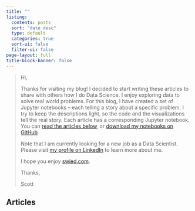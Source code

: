 ```yaml
---
title: ""
listing:
  contents: posts
  sort: "date desc"
  type: default
  categories: true
  sort-ui: false
  filter-ui: false
page-layout: full
title-block-banner: false
---
```



> Hi,
>
> Thanks for visiting my blog!  I decided to start writing these articles to share with others how I do Data Science.  I enjoy exploring data to solve real world problems.  For this blog, I have created a set of Jupyter notebooks -- each telling a story about a specific problem.  I try to keep the descriptions light, so the code and the visualizations tell the real story.  Each article has a corresponding Jupyter notebook.  You can [read the articles below](https://www.swied.com/#articles), or [download my notebooks on GitHub](https://github.com/swied/swied-website/tree/main/notebooks).
>
>Note that I am currently looking for a new job as a Data Scientist.  Please visit [my profile on LinkedIn](https://www.linkedin.com/in/scottwied/) to learn more about me.
>
> I hope you enjoy [swied.com](https://www.swied.com).
>
> Thanks,
>
> Scott

## Articles
